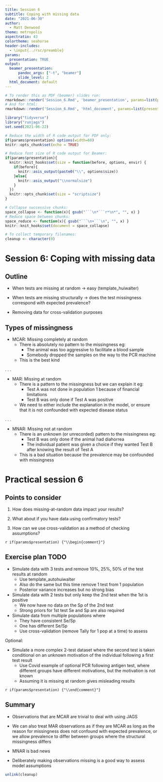 ```yaml
---
title: Session 6
subtitle: Coping with missing data
date: "2021-06-30"
author:
  - Matt Denwood
theme: metropolis
aspectratio: 43
colortheme: seahorse
header-includes: 
  - \input{../rsc/preamble}
params:
  presentation: TRUE
output:
  beamer_presentation:
      pandoc_args: ["-t", "beamer"]
      slide_level: 2
  html_document: default
---
```


```r
# To render this as PDF (beamer) slides run:
rmarkdown::render('Session_6.Rmd', 'beamer_presentation', params=list(presentation=TRUE))
# And for html:
rmarkdown::render('Session_6.Rmd', 'html_document', params=list(presentation=FALSE))
```

```r
library("tidyverse")
library("runjags")
set.seed(2021-06-22)

# Reduce the width of R code output for PDF only:
if(params$presentation) options(width=60)
knitr::opts_chunk$set(echo = TRUE)

# Reduce font size of R code output for Beamer:
if(params$presentation){
  knitr::knit_hooks$set(size = function(before, options, envir) {
    if(before){
      knitr::asis_output(paste0("\\", options$size))
    }else{
      knitr::asis_output("\\normalsize")
    }
  })
  knitr::opts_chunk$set(size = "scriptsize")
}

# Collapse successive chunks:
space_collapse <- function(x){ gsub("```\n*```r*\n*", "", x) }
# Reduce space between chunks:
space_reduce <- function(x){ gsub("```\n+```\n", "", x) }
knitr::knit_hooks$set(document = space_collapse)

# To collect temporary filenames:
cleanup <- character(0)
```

# Session 6:  Coping with missing data

## Outline

- When tests are missing at random -> easy (template_huiwalter)

- When tests are missing structurally -> does the test missingness correspond with expected prevalence?

- Removing data for cross-validation purposes

## Types of missingness

- MCAR:  Missing completely at random
  - There is absolutely no pattern to the missingness eg:
    - The animal was too aggressive to facilitate a blood sample
    - Somebody dropped the samples on the way to the PCR machine
  - This is the best kind
  
. . .

- MAR:  Missing at random
  - There is a pattern to the missingness but we can explain it eg:
    - Test A was not done in population 1 because of financial limitations
    - Test B was only done if Test A was positive
  - We need to either include the explanation in the model, or ensure that it is not confounded with expected disease status
  
. . .

- MNAR:  Missing not at random
  - There is an unknown (or unrecorded) pattern to the missingness eg:
    - Test B was only done if the animal had diahorrea
    - The individual patient was given a choice if they wanted Test B after knowing the result of Test A
  - This is a bad situation because the prevalence may be confounded with missingness




# Practical session 6

## Points to consider {.fragile}

1. How does missing-at-random data impact your results?

1. What about if you have data using confirmatory tests?

1. How can we use cross-validation as a method of checking assumptions?


`r if(params$presentation) {"\\begin{comment}"}`

## Exercise plan TODO

- Simulate data with 3 tests and remove 10%, 25%, 50% of the test results at random
  - Use template_autohuiwalter
  - Also do the same but this time remove 1 test from 1 population
  - Posterior variance increases but no strong bias
  
- Simulate data with 2 tests but only keep the 2nd test when the 1st is positive
  - We now have no data on the Sp of the 2nd test
  - Strong priors for 1st test Se and Sp are also required

- Simulate data from multiple populations where
  - They have consistent Se/Sp
  - One has different Se/Sp
  - Use cross-validation (remove Tally for 1 pop at a time) to assess
  
Optional:

- Simulate a more complex 2-test dataset where the second test is taken conditional on an unknown motivation of the individual following a first test result
  - Use Covid example of optional PCR following antigen test, where different groups have different motivations, but the motivation is not known
  - Assuming it is missing at random gives misleading results

`r if(params$presentation) {"\\end{comment}"}`


## Summary {.fragile}

- Observations that are MCAR are trivial to deal with using JAGS

- We can also treat MAR observations as if they are MCAR as long as the reason for missingness does not confound with expected prevalence, or we allow prevalence to differ between groups where the structural missingness differs

- MNAR is bad news

- Deliberately making observations missing is a good way to assess model assumptions

```r
unlink(cleanup)
```

